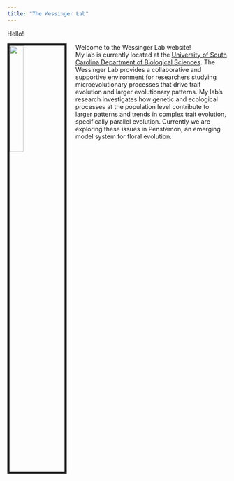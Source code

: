```yaml
---
title: "The Wessinger Lab"
---
```


Hello!

<link rel="stylesheet" href="styles.css" type="text/css">

<img src="images/Penstemon.jpg" style="width:25%; border:5px solid; margin-right: 20px" align="left">

Welcome to the Wessinger Lab website!  
My lab is currently located at the [University of South Carolina Department of Biological Sciences](https://www.sc.edu/study/colleges_schools/artsandsciences/biological_sciences/our_people/directory/wessinger_carolyn.php). The Wessinger Lab provides a collaborative and supportive environment for researchers studying microevolutionary processes that drive trait evolution and larger evolutionary patterns.  My lab's research investigates how genetic and ecological processes at the population level contribute to larger patterns and trends in complex trait evolution, specifically parallel evolution. Currently we are exploring these issues in Penstemon, an emerging model system for floral evolution.
